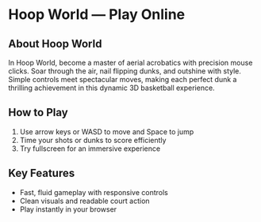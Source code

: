 # Hoop World — Play Online

## About Hoop World

In Hoop World, become a master of aerial acrobatics with precision mouse clicks. Soar through the air, nail flipping dunks, and outshine with style. Simple controls meet spectacular moves, making each perfect dunk a thrilling achievement in this dynamic 3D basketball experience.

## How to Play

1. Use arrow keys or WASD to move and Space to jump
2. Time your shots or dunks to score efficiently
3. Try fullscreen for an immersive experience

## Key Features

- Fast, fluid gameplay with responsive controls
- Clean visuals and readable court action
- Play instantly in your browser
